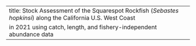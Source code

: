 ---
title: Stock Assessment of the Squarespot Rockfish (_Sebastes hopkinsi_) along the California U.S. West Coast
  in 2021 using catch, length, and fishery-independent abundance data
---